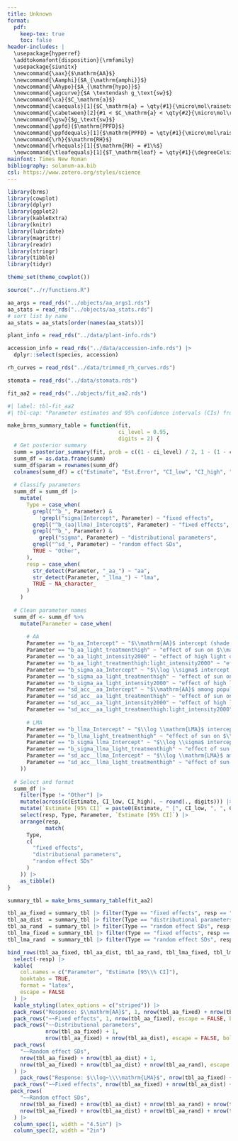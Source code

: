 ```yaml
---
title: Unknown
format:
  pdf:
    keep-tex: true  
    toc: false
header-includes: |
  \usepackage{hyperref}
  \addtokomafont{disposition}{\rmfamily}
  \usepackage{siunitx}
  \newcommand{\aax}{$\mathrm{AA}$}
  \newcommand{\Aamphi}{$A_{\mathrm{amphi}}$}
  \newcommand{\Ahypo}{$A_{\mathrm{hypo}}$}
  \newcommand{\agcurve}{$A \textendash g_\text{sw}$}
  \newcommand{\ca}{$C_\mathrm{a}$}
  \newcommand{\caequals}[1]{$C_\mathrm{a} = \qty{#1}{\micro\mol\raiseto{-1}\mol}$}
  \newcommand{\cabetween}[2]{#1 < $C_\mathrm{a} < \qty{#2}{\micro\mol\raiseto{-1}\mol}$}
  \newcommand{\gsw}{$g_\text{sw}$}
  \newcommand{\ppfd}{$\mathrm{PPFD}$}
  \newcommand{\ppfdequals}[1]{$\mathrm{PPFD} = \qty{#1}{\micro\mol\raiseto{-2}\meter\raiseto{-1}\second}$}
  \newcommand{\rh}{$\mathrm{RH}$}
  \newcommand{\rhequals}[1]{$\mathrm{RH} = #1\%$}
  \newcommand{\tleafequals}[1]{$T_\mathrm{leaf} = \qty{#1}{\degreeCelsius}$}
mainfont: Times New Roman
bibliography: solanum-aa.bib
csl: https://www.zotero.org/styles/science
---
```


```r
library(brms)
library(cowplot)
library(dplyr)
library(ggplot2)
library(kableExtra)
library(knitr)
library(lubridate)
library(magrittr)
library(readr)
library(stringr)
library(tibble)
library(tidyr)

theme_set(theme_cowplot())

source("../r/functions.R")

aa_args = read_rds("../objects/aa_args1.rds")
aa_stats = read_rds("../objects/aa_stats.rds")
# sort list by name
aa_stats = aa_stats[order(names(aa_stats))]

plant_info = read_rds("../data/plant-info.rds")

accession_info = read_rds("../data/accession-info.rds") |>
  dplyr::select(species, accession)

rh_curves = read_rds("../data/trimmed_rh_curves.rds")

stomata = read_rds("../data/stomata.rds")

fit_aa2 = read_rds("../objects/fit_aa2.rds")
```

```r
#| label: tbl-fit_aa2
#| tbl-cap: "Parameter estimates and 95% confidence intervals (CIs) from the posterior distribution of the selected model with leaf mass per area (LMA) as potential mediator variable. Models potentially include fixed, random, and distributional effects of growth light intensity (shade and sun), measurement light intensity (low and high), $\\log \\mathrm{LMA}$, and their interactions on amphistomy advantage ($\\mathrm{AA}$). The distributional effects refer to the effect of factors on residual variation in $\\mathrm{AA}$, denoted $\\sigma$, on a log-link scale. LMA can also be affected by growth light intensity and population. For phylogenetically structured random effects, we report the estimated standard deviation (SD)."

make_brms_summary_table = function(fit,
                                   ci_level = 0.95,
                                   digits = 2) {
  # Get posterior summary
  summ = posterior_summary(fit, prob = c((1 - ci_level) / 2, 1 - (1 - ci_level) / 2))
  summ_df = as.data.frame(summ)
  summ_df$param = rownames(summ_df)
  colnames(summ_df) = c("Estimate", "Est.Error", "CI_low", "CI_high", "Parameter")
  
  # Classify parameters
  summ_df = summ_df |>
    mutate(
      Type = case_when(
        grepl("^b_", Parameter) &
          !grepl("sigma|Intercept", Parameter) ~ "fixed effects",
        grepl("^b_(aa|llma)_Intercept$", Parameter) ~ "fixed effects",
        grepl("^b_", Parameter) &
          grepl("sigma", Parameter) ~ "distributional parameters",
        grepl("^sd_", Parameter) ~ "random effect SDs",
        TRUE ~ "Other",
      ),
      resp = case_when(
        str_detect(Parameter, "_aa_") ~ "aa",
        str_detect(Parameter, "_llma_") ~ "lma",
        TRUE ~ NA_character_
      )
    )
  
  # Clean parameter names
  summ_df <- summ_df %>%
    mutate(Parameter = case_when(
      
      # AA
      Parameter == "b_aa_Intercept" ~ "$\\mathrm{AA}$ intercept (shade, low light)",
      Parameter == "b_aa_light_treatmenthigh" ~ "effect of sun on $\\mathrm{AA}$",
      Parameter == "b_aa_light_intensity2000" ~ "effect of high light on $\\mathrm{AA}$",
      Parameter == "b_aa_light_treatmenthigh:light_intensity2000" ~ "effect of sun $\\times$ high light interaction on $\\mathrm{AA}$",
      Parameter == "b_sigma_aa_Intercept" ~ "$\\log \\sigma$ intercept (shade, low light)",
      Parameter == "b_sigma_aa_light_treatmenthigh" ~ "effect of sun on $\\log \\sigma$",
      Parameter == "b_sigma_aa_light_intensity2000" ~ "effect of high light on $\\log \\sigma$",
      Parameter == "sd_acc__aa_Intercept" ~ "$\\mathrm{AA}$ among populations",
      Parameter == "sd_acc__aa_light_treatmenthigh" ~ "effect of sun on $\\mathrm{AA}$ among populations",
      Parameter == "sd_acc__aa_light_intensity2000" ~ "effect of high light on $\\mathrm{AA}$ among populations",
      Parameter == "sd_acc__aa_light_treatmenthigh:light_intensity2000" ~ "effect of sun $\\times$ high light interaction on $\\mathrm{AA}$ among populations",
      
      # LMA
      Parameter == "b_llma_Intercept" ~ "$\\log \\mathrm{LMA}$ intercept (shade)",
      Parameter == "b_llma_light_treatmenthigh" ~ "effect of sun on $\\log \\mathrm{LMA}$",
      Parameter == "b_sigma_llma_Intercept" ~ "$\\log \\sigma$ intercept (shade)",
      Parameter == "b_sigma_llma_light_treatmenthigh" ~ "effect of sun on $\\log \\sigma$",
      Parameter == "sd_acc__llma_Intercept" ~ "$\\log \\mathrm{LMA}$ among populations",
      Parameter == "sd_acc__llma_light_treatmenthigh" ~ "effect of sun on $\\log \\mathrm{LMA}$ among populations"
    ))
  
  # Select and format
  summ_df |>
    filter(Type != "Other") |>
    mutate(across(c(Estimate, CI_low, CI_high), ~ round(., digits))) |>
    mutate(`Estimate [95% CI]` = paste0(Estimate, " [", CI_low, ", ", CI_high, "]")) |>
    select(resp, Type, Parameter, `Estimate [95% CI]`) |>
    arrange(resp,
            match(
      Type,
      c(
        "fixed effects",
        "distributional parameters",
        "random effect SDs"
      )
    )) |>
    as_tibble()
}

summary_tbl = make_brms_summary_table(fit_aa2)

tbl_aa_fixed = summary_tbl |> filter(Type == "fixed effects", resp == "aa") |> select(-Type)
tbl_aa_dist  = summary_tbl |> filter(Type == "distributional parameters", resp == "aa") |> select(-Type)
tbl_aa_rand  = summary_tbl |> filter(Type == "random effect SDs", resp == "aa") |> select(-Type)
tbl_lma_fixed = summary_tbl |> filter(Type == "fixed effects", resp == "lma") |> select(-Type)
tbl_lma_rand  = summary_tbl |> filter(Type == "random effect SDs", resp == "lma") |> select(-Type)

bind_rows(tbl_aa_fixed, tbl_aa_dist, tbl_aa_rand, tbl_lma_fixed, tbl_lma_rand) |>
  select(-resp) |>
  kable(
    col.names = c("Parameter", "Estimate [95\\% CI]"),
    booktabs = TRUE,
    format = "latex",
    escape = FALSE
  ) |>
  kable_styling(latex_options = c("striped")) |>
  pack_rows("Response: $\\mathrm{AA}$", 1, nrow(tbl_aa_fixed) + nrow(tbl_aa_dist) + nrow(tbl_aa_rand), escape = FALSE) |>
  pack_rows("~~Fixed effects", 1, nrow(tbl_aa_fixed), escape = FALSE, bold = FALSE, italic = TRUE) |>
  pack_rows("~~Distributional parameters",
            nrow(tbl_aa_fixed) + 1,
            nrow(tbl_aa_fixed) + nrow(tbl_aa_dist), escape = FALSE, bold = FALSE, italic = TRUE) |>
  pack_rows(
    "~~Random effect SDs",
    nrow(tbl_aa_fixed) + nrow(tbl_aa_dist) + 1,
    nrow(tbl_aa_fixed) + nrow(tbl_aa_dist) + nrow(tbl_aa_rand), escape = FALSE, bold = FALSE, italic = TRUE
  ) |>
    pack_rows("Response: $\\log~\\\\mathrm{LMA}$", nrow(tbl_aa_fixed) + nrow(tbl_aa_dist) + nrow(tbl_aa_rand) + 1, nrow(tbl_aa_fixed) + nrow(tbl_aa_dist) + nrow(tbl_aa_rand) + nrow(tbl_lma_fixed) + nrow(tbl_lma_rand), escape = FALSE) |>
  pack_rows("~~Fixed effects", nrow(tbl_aa_fixed) + nrow(tbl_aa_dist) + nrow(tbl_aa_rand) + 1, nrow(tbl_aa_fixed) + nrow(tbl_aa_dist) + nrow(tbl_aa_rand) + nrow(tbl_lma_fixed), escape = FALSE, bold = FALSE, italic = TRUE) |>
 pack_rows(
    "~~Random effect SDs",
    nrow(tbl_aa_fixed) + nrow(tbl_aa_dist) + nrow(tbl_aa_rand) + nrow(tbl_lma_fixed) + 1,
    nrow(tbl_aa_fixed) + nrow(tbl_aa_dist) + nrow(tbl_aa_rand) + nrow(tbl_lma_fixed) + nrow(tbl_lma_rand), escape = FALSE, bold = FALSE, italic = TRUE
  ) |>
  column_spec(1, width = "4.5in") |>
  column_spec(2, width = "2in")

```